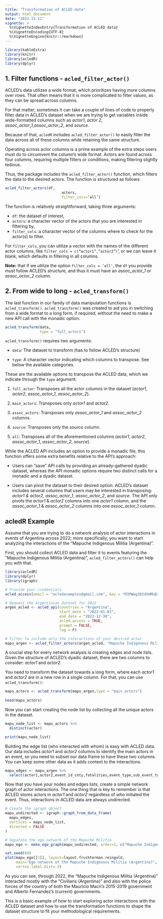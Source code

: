 ```yaml
---
title: "Transformation of ACLED data"
output: html_document
date: "2022-11-11"
vignette: >
  %\VignetteIndexEntry{Transformation of ACLED data}
  %\VignetteEncoding{UTF-8}
  %\VignetteEngine{knitr::rmarkdown}
---
```


```r
library(kableExtra)
library(knitr)
library(acledR)
library(dplyr)
```

## 1. Filter functions - `acled_filter_actor()`

ACLED's data utilizes a wide format, which prioritizes having more columns over rows. That often means that it is more complicated to filter values, as they can be spread across columns.

For that matter, sometimes it can take a couple of lines of code to properly filter data in ACLED's dataset when we are trying to get variables inside wide-formatted columns such as *actor1*, *actor 2*, *assoc_actor_1*,*assoc_actor_2*, and *source*.

Because of that, `acledR` includes `acled_filter_actor()` to easily filter the data across all of these columns while retaining the same structure.

Operating across actor columns is a prime example of the extra steps users must do to circumvent the column's wide format. Actors are found across four columns, requiring multiple filters or conditions, making filtering slightly tedious.

Thus, the package includes the `acled_filter_actor()` function, which filters the data to the desired actors. The function is structured as follows:

```r

acled_filter_actors(df,
		    	          actors, 
			              filter_cols=‘all’)

```

The function is relatively straightforward, taking three arguments:

-   `df`: the dataset of interest,
-   `actors`: a character vector of the actors that you are interested in filtering by,
-   `filter_cols`: a character vector of the columns where to check for the actor(s) to filter.

For `filter_cols`, you can utilize a vector with the names of the different actor columns, like `filter_cols = c(“actor1”,”actor2”)`', or we can leave it blank, which defaults in filtering in all columns.

**Note:** that if we utilize the option `filter_cols = ‘all'`, the `df` you provide must follow ACLED's structure, and thus it must have an *assoc_actor_1* or *assoc_actor_2* column.

## 2. From wide to long - `acled_transform()`

The last function in our family of data manipulation functions is `acled_transform()`. `acled_transform()` was created to aid you in switching from a wide format to a long form, if required, without the need to make a new API call with the monadic option.

```r

acled_transform(data, 
                type = "full_actors") 

```

`acled_transform()` requires two arguments: 

*   `data`: The dataset to transform (has to follow ACLED's structure) 

*   `type`: A character vector indicating which columns to transpose. See below the available categories.

These are the available options to transpose the ACLED data, which we indicate through the `type` argument:

1.  `full_actor`: Transposes all the actor columns in the dataset (*actor1*, *actor2*, *assoc_actor_1*, *assoc_actor_2*).

2.  `main_actors`: Transposes only *actor1* and *actor2*.

3.  `assoc_actors`: Transposes only *assoc_actor_1* and *assoc_actor_2* columns.

4.  `source`: Transposes only the *source* column.

5.  `all`: Transposes all of the aforementioned columns (*actor1*, *actor2*, *assoc_actor_1*, *assoc_actor_2*, *source*).

While the ACLED API includes an option to provide a monadic file, this function offers some extra benefits relative to the API's approach:

-   Users can "save" API calls by providing an already-gathered dyadic dataset, whereas the API monadic options require two distinct calls for a monadic and a dyadic dataset.

-   Users can pivot the dataset to their desired option. ACLED's dataset includes several columns that users may be interested in transposing: *actor1 & actor2*, *assoc_actor_1*, *assoc_actor_2*, and *source*. The API only pivots the *actor1* & *actor2* columns into one *actor1* column, and the *assoc_actor_1* & *assoc_actor_2* columns into one *assoc_actor_1* column.

## acledR Example

Assume that you are trying to do a network analysis of actor interactions in events of Argentina across 2022; more specifically, you want to start analyzing the interactions of the "Mapuche Indigenous Militia (Argentina)".

First, you should collect ACLED data and filter it to events featuring the "Mapuche Indigenous Militia (Argentina)", `acled_filter_actors()` can help you with that.

```r
library(acledR)
library(dplyr)
library(igraph)

# Provide your credentials
acled_access(email = "acledexamples@gmail.com", key = "M3PWwg3DIdhHMuDiilp5") #  This is an example, you will need to input your credentials.

# Request the Argentinian dataset for 2022
argen_acled <- acled_api(countries = "Argentina",
                         start_date = "2022-01-01", 
                         end_date = "2022-12-30", 
                         acled_access = TRUE,
                         prompt = FALSE, 
                         log = F)

# Filter to include only the interactions of your desired actor
mapu_argen <- acled_filter_actors(argen_acled, "Mapuche Indigenous Militia (Argentina)")
```

A crucial step for every network analysis is creating edges and node lists. Given the structure of ACLED's dyadic dataset, there are two columns to consider: *actor1* and *actor2*.

You need to transform the dataset towards a long form, where each *actor1* and *actor2* are in a new row in a single column. For that, you can use `acled_transform()`:

```r
mapu_actors <- acled_transform(mapu_argen,type = "main_actors")
  
head(mapu_actors)
```

Now you can start creating the node list by collecting all the unique actors in the dataset.

```r
mapu_node_list <- mapu_actors %>%
  distinct(actor)

print(mapu_node_list)
```

Building the edge list (who interacted with whom) is easy with ACLED data. Our data includes *actor1* and *actor2* columns to identify the main actors in an event, so you need to subset our data frame to have these two columns. You can keep some other data as it adds context to the interactions.

```r
mapu_edges <- mapu_argen %>%
  select(actor1,actor2,event_id_cnty,fatalities,event_type,sub_event_type)
```

Now that you have your nodes and edges lists, create a simple network graph of actor interactions. The one thing that is key to remember is that ACLED stores actors in *actor1* and *actor2* regardless of who initiated the event. Thus, interactions in ACLED data are always undirected.

```r
# Create the igraph object
mapu_undirected <- igraph::graph_from_data_frame(
  mapu_edges, 
  vertices = mapu_node_list, 
  directed = FALSE
)

# Separate the ego network of the Mapuche Militia
mapu_ego <- make_ego_graph(mapu_undirected, order=1, c("Mapuche Indigenous Militia (Argentina)"))

set.seed(69)
plot(mapu_ego[[1]], layout=layout.fruchterman.reingold, 
     main="Ego network of the Mapuche Indigenous Militia (Argentina)",
     vertex.label.dist=-3)

```

As you can see, through 2022, the "Mapuche Indigenous Militia (Argentina)" interacted mostly with the "Civilians (Argentina)" and also with the police forces of the country of both the Mauricio Macri's 2015-2019 government and Alberto Fernandez's (current) governments.

This is a basic example of how to start exploring actor interactions with the ACLED dataset and how to use the transformation functions to shape the dataset structure to fit your methodological requirements.
